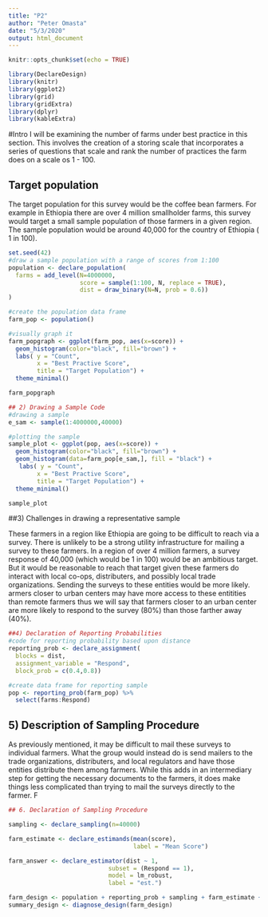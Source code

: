 ---
title: "P2"
author: "Peter Omasta"
date: "5/3/2020"
output: html_document
---

```{r setup, include=FALSE}
knitr::opts_chunk$set(echo = TRUE)

library(DeclareDesign)
library(knitr)
library(ggplot2)
library(grid)
library(gridExtra)
library(dplyr)
library(kableExtra)
```

#Intro
I will be examining the number of farms under best practice in this section. This involves the creation of a storing scale that incorporates a series of questions that scale and rank the number of practices the farm does on a scale os 1 - 100. 

## Target population 

The target population for this survey would be the coffee bean farmers. For example in Ethiopia there are over 4 million smallholder farms, this survey would target a small sample population of those farmers in a given region. The sample population would be around 40,000 for the country of Ethiopia ( 1 in 100). 

```{r}
set.seed(42)
#draw a sample population with a range of scores from 1:100
population <- declare_population(
  farms = add_level(N=4000000,
                    score = sample(1:100, N, replace = TRUE),
                    dist = draw_binary(N=N, prob = 0.6))
) 

#create the population data frame
farm_pop <- population()

#visually graph it
farm_popgraph <- ggplot(farm_pop, aes(x=score)) + 
  geom_histogram(color="black", fill="brown") +
  labs( y = "Count",
        x = "Best Practive Score",
        title = "Target Population") +
  theme_minimal()

farm_popgraph
```

```{r}

## 2) Drawing a Sample Code
#drawing a sample
e_sam <- sample(1:4000000,40000)

#plotting the sample
sample_plot <- ggplot(pop, aes(x=score)) + 
  geom_histogram(color="black", fill="brown") +
  geom_histogram(data=farm_pop[e_sam,], fill = "black") +
   labs( y = "Count",
        x = "Best Practive Score",
        title = "Target Population") +
  theme_minimal()

sample_plot

```


##3) Challenges in drawing a representative sample 

These farmers in a region like Ethiopia are going to be difficult to reach via a survey. There is unlikely to be a strong utility infrastructure for mailing a survey to these farmers. In a region of over 4 million farmers, a survey response of 40,000 (which would be 1 in 100) would be an ambitious target. But it would be reasonable to reach that target given these farmers do interact with local co-ops, distributers, and possibly local trade organizations. Sending the surveys to these entities would be more likely. armers closer to urban centers may have more access to these entitities than remote farmers thus we will say that farmers closer to an urban center are more likely to respond to the survey (80%) than those farther away (40%).


```{r}
##4) Declaration of Reporting Probabilities
#code for reporting probability based upon distance
reporting_prob <- declare_assignment(
  blocks = dist,
  assignment_variable = "Respond",
  block_prob = c(0.4,0.8))

#create data frame for reporting sample
pop <- reporting_prob(farm_pop) %>% 
  select(farms:Respond)


```

## 5) Description of Sampling Procedure

As previously mentioned, it may be difficult to mail these surveys to individual farmers. What the group would instead do is send mailers to the trade organizations, distributers, and local regulators and have those entities distribute them among farmers. While this adds in an intermediary step for getting the necessary documents to the farmers, it does make things less complicated than trying to mail the surveys directly to the farmer. F

```{r}
## 6. Declaration of Sampling Procedure 

sampling <- declare_sampling(n=40000)

farm_estimate <- declare_estimands(mean(score),
                                   label = "Mean Score")

farm_answer <- declare_estimator(dist ~ 1,
                            subset = (Respond == 1),
                            model = lm_robust,
                            label = "est.")

farm_design <- population + reporting_prob + sampling + farm_estimate + farm_answer
summary_design <- diagnose_design(farm_design) 


```













